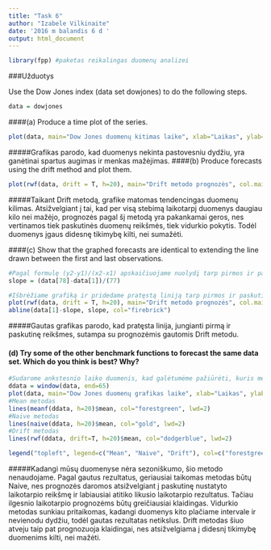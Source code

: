 ```yaml
---
title: "Task 6"
author: "Izabele Vilkinaite"
date: '2016 m balandis 6 d '
output: html_document
---
```


```r
library(fpp) #paketas reikalingas duomenų analizei
```
###Užduotys

Use the Dow Jones index (data set dowjones) to do the following steps.

```r
data = dowjones
```

####(a) Produce a time plot of the series.

```r
plot(data, main="Dow Jones duomenų kitimas laike", xlab="Laikas", ylab="Duomenys", col.main= "firebrick", font.main=6)
```

#####Grafikas parodo, kad duomenys nekinta pastovesniu dydžiu, yra ganėtinai spartus augimas ir menkas mažėjimas. 
####(b) Produce forecasts using the drift method and plot them.

```r
plot(rwf(data, drift = T, h=20), main="Drift metodo prognozės", col.main="firebrick", font.main=6, xlab="Laikas", ylab="Duomenys")
```

#####Taikant Drift metodą, grafike matomas tendencingas duomenų kilimas. Atsižvelgiant į tai, kad per visą stebimą laikotarpį duomenys daugiau kilo nei mažėjo, prognozės pagal šį metodą yra pakankamai geros, nes vertinamos tiek paskutinės duomenų reikšmės, tiek vidurkio pokytis. Todėl duomenys įgaus didesnę tikimybę kilti, nei sumažėti. 

####(c) Show that the graphed forecasts are identical to extending the line drawn between the first and last observations.

```r
#Pagal formulę (y2-y1)/(x2-x1) apskaičiuojame nuolydį tarp pirmos ir paskutinės duomenų reikšmės
slope = (data[78]-data[1])/(77)

#Išbrėžiame grafiką ir pridedame pratęstą liniją tarp pirmos ir paskutinės duomenų reikšmės
plot(rwf(data, drift = T, h=20), main="Drift metodo prognozės", col.main="firebrick", font.main=6, xlab="Laikas", ylab="Duomenys")
abline(data[1]-slope, slope, col="firebrick")
```

#####Gautas grafikas parodo, kad pratęsta linija, jungianti pirmą ir paskutinę reikšmes, sutampa su prognozėmis gautomis Drift metodu.

#### (d) Try some of the other benchmark functions to forecast the same data set. Which do you think is best? Why?

```r
#Sudarome ankstesnio laiko duomenis, kad galėtumėme pažiūrėti, kuris metodas padarė geriausią prognozę likusiam laikotarpiui
ddata = window(data, end=65) 
plot(data, main="Dow Jones duomenų grafikas laike", xlab="Laikas", ylab="Duomenys", col.main= "firebrick", font.main=6)
#Mean metodas
lines(meanf(ddata, h=20)$mean, col="forestgreen", lwd=2)
#Naive metodas
lines(naive(ddata, h=20)$mean, col="gold", lwd=2)
#Drift metodas
lines(rwf(ddata, drift=T, h=20)$mean, col="dodgerblue", lwd=2)

legend("topleft", legend=c("Mean", "Naive", "Drift"), col=c("forestgreen",  "gold", "dodgerblue"), lwd=2)
```

#####Kadangi mūsų duomenyse nėra sezoniškumo, šio metodo nenaudojame. Pagal gautus rezultatus, geriausiai taikomas metodas būtų Naive, nes prognozės daromos atsižvelgiant į paskutinę nustatyto laikotarpio reikšmę ir labiausiai atitiko likusio laikotarpio rezultatus. Tačiau ilgesnio laikotarpio prognozėms būtų greičiausiai klaidingas. Vidurkio metodas sunkiau pritaikomas, kadangi duomenys kito plačiame intervale ir nevienodu dydžiu, todėl gautas rezultatas netikslus. Drift metodas šiuo atveju taip pat prognozuoja klaidingai, nes atsižvelgiama į didesnį tikimybę duomenims kilti, nei mažėti.
